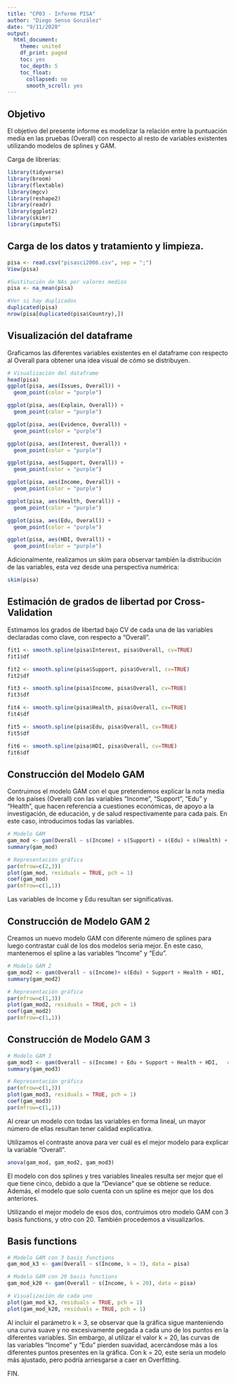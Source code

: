 ```yaml
---
title: "CP03 - Informe PISA"
author: "Diego Senso González"
date: "9/11/2020"
output:
  html_document:
    theme: united
    df_print: paged
    toc: yes
    toc_depth: 5
    toc_float:
      collapsed: no
      smooth_scroll: yes
---
```


## Objetivo
El objetivo del presente informe es modelizar la relación entre la puntuación media en las pruebas (Overall) con respecto al resto de variables existentes utilizando modelos de splines y GAM.

Carga de librerías:
```r
library(tidyverse)
library(broom)
library(flextable)
library(mgcv)
library(reshape2)
library(readr)
library(ggplot2)
library(skimr)
library(imputeTS)
```

## Carga de los datos y tratamiento y limpieza.

```r
pisa <- read.csv("pisasci2006.csv", sep = ";")
View(pisa)

#Sustitución de NAs por valores medios
pisa <- na_mean(pisa)

#Ver si hay duplicados
duplicated(pisa)
nrow(pisa[duplicated(pisa$Country),])
```

## Visualización del dataframe

Graficamos las diferentes variables existentes en el dataframe con respecto al Overall para obtener una idea visual de cómo se distribuyen.
```r
# Visualización del dataframe
head(pisa)
ggplot(pisa, aes(Issues, Overall)) +
  geom_point(color = "purple")

ggplot(pisa, aes(Explain, Overall)) +
  geom_point(color = "purple")

ggplot(pisa, aes(Evidence, Overall)) +
  geom_point(color = "purple")

ggplot(pisa, aes(Interest, Overall)) +
  geom_point(color = "purple")

ggplot(pisa, aes(Support, Overall)) +
  geom_point(color = "purple")

ggplot(pisa, aes(Income, Overall)) +
  geom_point(color = "purple")

ggplot(pisa, aes(Health, Overall)) +
  geom_point(color = "purple")

ggplot(pisa, aes(Edu, Overall)) +
  geom_point(color = "purple")

ggplot(pisa, aes(HDI, Overall)) +
  geom_point(color = "purple")

```

Adicionalmente, realizamos un skim para observar también la distribución de las variables, esta vez desde una perspectiva numérica:
```r
skim(pisa)
```

## Estimación de grados de libertad por Cross-Validation
Estimamos los grados de libertad bajo CV de cada una de las variables declaradas como clave, con respecto a "Overall".

```r
fit1 <- smooth.spline(pisa$Interest, pisa$Overall, cv=TRUE)
fit1$df
```


```r
fit2 <- smooth.spline(pisa$Support, pisa$Overall, cv=TRUE)
fit2$df
```


```r
fit3 <- smooth.spline(pisa$Income, pisa$Overall, cv=TRUE)
fit3$df
```


```r
fit4 <- smooth.spline(pisa$Health, pisa$Overall, cv=TRUE)
fit4$df
```

```r
fit5 <- smooth.spline(pisa$Edu, pisa$Overall, cv=TRUE)
fit5$df
```

```r
fit6 <- smooth.spline(pisa$HDI, pisa$Overall, cv=TRUE)
fit6$df
```


## Construcción del Modelo GAM
Contruimos el modelo GAM con el que pretendemos explicar la nota media de los países (Overall) con las variables "Income", "Support", "Edu" y "Health", que hacen referencia a cuestiones económicas, de apoyo a la investigación, de educación, y de salud respectivamente para cada país. En este caso, introducimos todas las variables.

```r

# Modelo GAM
gam_mod <- gam(Overall ~ s(Income) + s(Support) + s(Edu) + s(Health) + s(HDI),   data = pisa)
summary(gam_mod)

# Representación gráfica
par(mfrow=c(2,3))
plot(gam_mod, residuals = TRUE, pch = 1)
coef(gam_mod)
par(mfrow=c(1,1))
```
Las variables de Income y Edu resultan ser significativas. 

## Construcción de Modelo GAM 2
Creamos un nuevo modelo GAM con diferente número de splines para luego contrastar cuál de los dos modelos sería mejor. En este caso, mantenemos el spline a las variables "Income" y "Edu".

```r
# Modelo GAM 2
gam_mod2 <- gam(Overall ~ s(Income)+ s(Edu) + Support + Health + HDI,   data = pisa)
summary(gam_mod2)

# Representación gráfica
par(mfrow=c(1,3))
plot(gam_mod2, residuals = TRUE, pch = 1)
coef(gam_mod2)
par(mfrow=c(1,1))
```

## Construcción de Modelo GAM 3

```r
# Modelo GAM 3
gam_mod3 <- gam(Overall ~ s(Income) + Edu + Support + Health + HDI,   data = pisa)
summary(gam_mod3)

# Representación gráfica
par(mfrow=c(1,3))
plot(gam_mod3, residuals = TRUE, pch = 1)
coef(gam_mod3)
par(mfrow=c(1,1))
```
Al crear un modelo con todas las variables en forma lineal, un mayor número de ellas resultan tener calidad explicativa.

Utilizamos el contraste anova para ver cuál es el mejor modelo para explicar la variable "Overall".

```r
anova(gam_mod, gam_mod2, gam_mod3)
```

El modelo con dos splines y tres variables lineales resulta ser mejor que el que tiene cinco, debido a que la "Deviance" que se obtiene se reduce. Además, el modelo que solo cuenta con un spline es mejor que los dos anteriores.

Utilizando el mejor modelo de esos dos, contruimos otro modelo GAM con 3 basis functions, y otro con 20. También procedemos a visualizarlos.

## Basis functions

```r
# Modelo GAM con 3 basis functions
gam_mod_k3 <- gam(Overall ~ s(Income, k = 3), data = pisa)

# Modelo GAM con 20 basis functions
gam_mod_k20 <- gam(Overall ~ s(Income, k = 20), data = pisa)

# Visualización de cada uno
plot(gam_mod_k3, residuals = TRUE, pch = 1)
plot(gam_mod_k20, residuals = TRUE, pch = 1)
```

Al incluir el parámetro k = 3, se observar que la gráfica sigue manteniendo una curva suave y no excesivamente pegada a cada uno de los puntos en la diferentes variables. Sin embargo, al utilizar el valor k = 20, las curvas de las variables "Income" y "Edu" pierden suavidad, acercándose más a los diferentes puntos presentes en la gráfica. Con k = 20, este sería un modelo más ajustado, pero podría arriesgarse a caer en Overfitting.

FIN.
